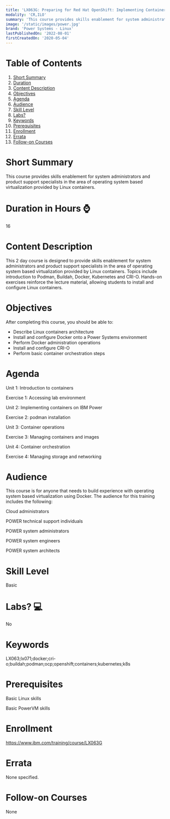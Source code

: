 ```yaml
---
title: 'LX063G: Preparing for Red Hat OpenShift: Implementing Containers on IBM Power'
modality: 'CR,ILO'
summary: 'This course provides skills enablement for system administrators and product support specialists in the area of operating system based virtualization provided by Linux containers.'
image: '/static/images/power.jpg'
brand: 'Power Systems - Linux'
lastPublishedOn: '2022-08-01'
firstCreatedOn: '2020-05-04'
---
```

# Table of Contents
1.  [Short Summary](#short-summary)
2.  [Duration](#duration-in-hours-)
3.  [Content Description](#content-description)
4.  [Objectives](#objectives)
5.  [Agenda](#agenda)
6.  [Audience](#audience)
7.  [Skill Level](#skill-level)
8.  [Labs?](#labs-)
9.  [Keywords](#keywords)
10. [Prerequisites](#prerequisites)
11. [Enrollment](#enrollment)
12. [Errata](#errata)
13. [Follow-on Courses](#follow-on-courses)

# Short Summary
This course provides skills enablement for system administrators and product support specialists in the area of operating system based virtualization provided by Linux containers.

# Duration in Hours ⌚
16

# Content Description
This 2 day course is designed to provide skills enablement for system administrators and product support specialists in the area of operating system based virtualization provided by Linux containers. Topics include introduction to Podman, Buildah, Docker, Kubernetes and CRI-O. Hands-on exercises reinforce the lecture material, allowing students to install and configure Linux containers.



# Objectives
After completing this course, you should be able to:

* Describe Linux containers architecture
* Install and configure Docker onto a Power Systems environment
* Perform Docker administration operations
* Install and configure CRI-O
* Perform basic container orchestration steps


# Agenda
Unit 1: Introduction to containers

Exercise 1: Accessing lab environment

Unit 2: Implementing containers on IBM Power

Exercise 2: podman installation

Unit 3: Container operations

Exercise 3: Managing containers and images

Unit 4: Container orchestration

Exercise 4: Managing storage and networking



# Audience
This course is for anyone that needs to build experience with operating system based virtualization using Docker. The audience for this training includes the following:

Cloud administrators

POWER technical support individuals

POWER system administrators

POWER system engineers

POWER system architects



# Skill Level
Basic               

# Labs? 💻
No

# Keywords
LX063;lx071;docker;cri-o;buildah;podman;ocp;openshift;containers;kubernetes;k8s

# Prerequisites
Basic Linux skills

Basic PowerVM skills 



# Enrollment
https://www.ibm.com/training/course/LX063G

# Errata
None specified.

# Follow-on Courses
None

